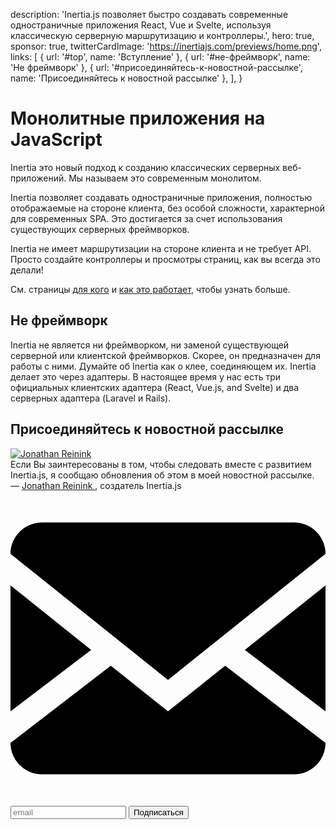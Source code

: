 
  description:
    'Inertia.js позволяет быстро создавать современные одностраничные приложения React, Vue и Svelte, используя классическую серверную маршрутизацию и контроллеры.',
  hero: true,
  sponsor: true,
  twitterCardImage: 'https://inertiajs.com/previews/home.png',
  links: [
    { url: '#top', name: 'Вступление' },
    { url: '#не-фреймворк', name: 'Не фреймворк' },
    { url: '#присоединяйтесь-к-новостной-рассылке', name: 'Присоединяйтесь к новостной рассылке' },
  ],
}

# Монолитные приложения на JavaScript

Inertia это новый подход к созданию классических серверных веб-приложений. Мы называем это современным монолитом.

Inertia позволяет создавать одностраничные приложения, полностью отображаемые на стороне клиента, без особой сложности, характерной для современных SPA. Это достигается за счет использования существующих серверных фреймворков.

Inertia не имеет маршрутизации на стороне клиента и не требует API. Просто создайте контроллеры и просмотры страниц, как вы всегда это делали!

См. страницы [для кого](/who-is-it-for) и [как это работает](/how-it-works), чтобы узнать больше.

## Не фреймворк

Inertia не является ни фреймворком, ни заменой существующей серверной или клиентской фреймворков. Скорее, он предназначен для работы с ними. Думайте об Inertia как о клее, соединяющем их. Inertia делает это через адаптеры. В настоящее время у нас есть три официальных клиентских адаптера (React, Vue.js, and Svelte) и два серверных адаптера (Laravel и Rails).

## Присоединяйтесь к новостной рассылке

<div className="mt-8 p-8 rounded-lg text-white" style={{ background: '#303f6d' }}>
  <div className="sm:flex sm:items-center">
    <a className="flex-shrink-0 block w-24 h-24 rounded-full overflow-hidden mr-5" href="https://twitter.com/reinink">
      <img className="w-full h-full" src="/img/jonathan.png" alt="Jonathan Reinink" />
    </a>
    <div>
      <div className="mt-4 sm:mt-0 md:text-lg leading-snug">
        Если Вы заинтересованы в том, чтобы следовать вместе с развитием Inertia.js, я сообщаю обновления об этом в моей новостной рассылке.
      </div>
      <div className="mt-2 text-sm text-pink-300">
        &mdash;
        <a className="hover:underline" href="https://twitter.com/reinink">
          Jonathan Reinink
        </a>, создатель<span className="hidden md:inline"> Inertia.js</span>
      </div>
    </div>
  </div>
  <form
    className="relative rounded md:flex-1 flex flex-wrap mt-10 bg-white js-cm-form"
    action="https://www.createsend.com/t/subscribeerror?description="
    method="post"
    data-id="5B5E7037DA78A748374AD499497E309E7A72DB5B03776F8528C3CD73C7D671DB63D56863313BA2815CD76E9BF64B0B2C16A5F149531D155024506C8CF65B0F9F"
  >
    <input type="hidden" name="cm-f-dttkhdti" value="Yes" />
    <label htmlFor="email" className="min-w-0 flex-1 flex items-center px-3 md:px-4 py-4 rounded-l">
      <svg
        className="flex-shrink-0 fill-current text-gray-500 w-4 h-4 mr-2 sm:mr-3"
        xmlns="http://www.w3.org/2000/svg"
        viewBox="0 0 20 20"
      >
        <path d="M18 2a2 2 0 0 1 2 2v12a2 2 0 0 1-2 2H2a2 2 0 0 1-2-2V4c0-1.1.9-2 2-2h16zm-4.37 9.1L20 16v-2l-5.12-3.9L20 6V4l-10 8L0 4v2l5.12 4.1L0 14v2l6.37-4.9L10 14l3.63-2.9z" />
      </svg>
      <input
        id="email"
        className="flex-1 appearance-none bg-transparent text-gray-700 font-semibold text-base md:text-lg focus:outline-none js-cm-email-input"
        name="cm-otkdihj-otkdihj"
        type="email"
        required
        placeholder="email"
      />
    </label>
    <button
      className="appearance-none text-lg md:text-xl text-white font-semibold bg-purple-500 px-6 md:px-12 rounded-r whitespace-no-wrap focus:outline-none hover:bg-purple-400 focus:bg-purple-400 active:bg-purple-400 js-cm-submit-button"
      type="submit"
    >
      Подписаться
    </button>
  </form>
  <script type="text/javascript" src="https://js.createsend1.com/javascript/copypastesubscribeformlogic.js"></script>
</div>
